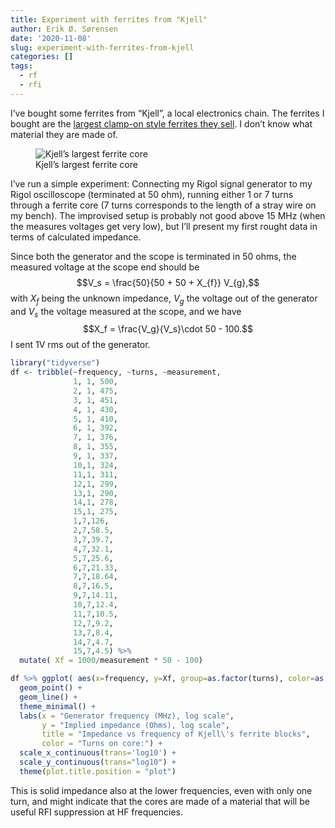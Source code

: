 ```yaml
---
title: Experiment with ferrites from "Kjell"
author: Erik Ø. Sørensen
date: '2020-11-08'
slug: experiment-with-ferrites-from-kjell
categories: []
tags:
  - rf
  - rfi
---
```


I've bought some ferrites from "Kjell", a local electronics chain. 
The ferrites I bought are the [largest clamp-on style ferrites they
sell](https://www.kjell.com/no/produkter/data/datamaskinkomponenter/kontakter/ferrittblokk-12-mm-p90369). 
I don't know what material they are made of. 


![Kjell's largest ferrite core](/post/2020-11-08-eksperiment-med-ferritter-fra-kjell/Kjell-core.jpg)


I've run a simple experiment: Connecting my Rigol signal generator to my Rigol oscilloscope
(terminated at 50 ohm), running either 1 or 7 turns through a ferrite core (7 turns 
corresponds to the length of a stray wire on my bench). The improvised setup is probably not good above
15 MHz (when the measures voltages get very low), but I'll present my first rought data in terms 
of calculated impedance. 

Since both the generator and the scope is terminated in 50 ohms, the measured voltage at the scope end
should be 
$$V_s = \frac{50}{50 + 50 + X_{f}} V_{g},$$
with $X_{f}$ being the unknown impedance, $V_g$ the voltage out of the generator and $V_s$ the
voltage measured at the scope, and we have 
$$X_f = \frac{V_g}{V_s}\cdot 50 - 100.$$
I sent 1V rms out of the generator. 

```r
library("tidyverse")
df <- tribble(~frequency, ~turns, ~measurement,
              1, 1, 500,
              2, 1, 475,
              3, 1, 451,
              4, 1, 430,
              5, 1, 410,
              6, 1, 392,
              7, 1, 376,
              8, 1, 355,
              9, 1, 337,
              10,1, 324,
              11,1, 311,
              12,1, 299,
              13,1, 290,
              14,1, 278,
              15,1, 275,
              1,7,126,
              2,7,58.5,
              3,7,39.7,
              4,7,32.1,
              5,7,25.6,
              6,7,21.33,
              7,7,18.64,
              8,7,16.5,
              9,7,14.11,
              10,7,12.4,
              11,7,10.5,
              12,7,9.2,
              13,7,8.4,
              14,7,4.7,
              15,7,4.5) %>%
  mutate( Xf = 1000/measurement * 50 - 100)
```


```r
df %>% ggplot( aes(x=frequency, y=Xf, group=as.factor(turns), color=as.factor(turns))) + 
  geom_point() +
  geom_line() +
  theme_minimal() +
  labs(x = "Generator frequency (MHz), log scale",
       y = "Implied impedance (Ohms), log scale",
       title = "Impedance vs frequency of Kjell\'s ferrite blocks",
       color = "Turns on core:") +
  scale_x_continuous(trans='log10') +
  scale_y_continuous(trans="log10") +
  theme(plot.title.position = "plot")
```

This is solid impedance also at the lower frequencies, even with only
one turn, and might indicate that the cores are made of a material that
will be useful RFI suppression at HF frequencies.  
